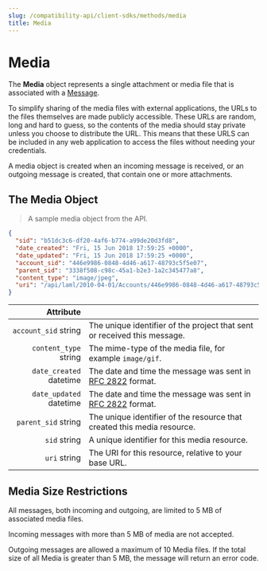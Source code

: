 ```yaml
---
slug: /compatibility-api/client-sdks/methods/media
title: Media
---
```


# Media

The **Media** object represents a single attachment or media file that is associated with a [Message](/messaging).

To simplify sharing of the media files with external applications, the URLs to the files themselves are made publicly accessible. These URLs are random, long and hard to guess, so the contents of the media should stay private unless you choose to distribute the URL. This means that these URLS can be included in any web application to access the files without needing your credentials.

A media object is created when an incoming message is received, or an outgoing message is created, that contain one or more attachments.

## The Media Object

> A sample media object from the API.

```json
{
  "sid": "b51dc3c6-df20-4af6-b774-a99de20d3fd8",
  "date_created": "Fri, 15 Jun 2018 17:59:25 +0000",
  "date_updated": "Fri, 15 Jun 2018 17:59:25 +0000",
  "account_sid": "446e9986-0848-4d46-a617-48793c5f5e07",
  "parent_sid": "3338f508-c98c-45a1-b2e3-1a2c345477a8",
  "content_type": "image/jpeg",
  "uri": "/api/laml/2010-04-01/Accounts/446e9986-0848-4d46-a617-48793c5f5e07/Messages/3338f508-c98c-45a1-b2e3-1a2c345477a8/Media/b51dc3c6-df20-4af6-b774-a99de20d3fd8.json"
}
``` 

|                                                 Attribute |                                                                                                   |
| --------------------------------------------------------: |---------------------------------------------------------------------------------------------------|
|    `account_sid` <span class="optional-arg">string</span> | The unique identifier of the project that sent or received this message.                          |
|   `content_type` <span class="optional-arg">string</span> | The mime-type of the media file, for example `image/gif`.                                         |
| `date_created` <span class="optional-arg">datetime</span> | The date and time the message was sent in [RFC 2822](/rest/overview/data-formats#dates-and-times) format. |
| `date_updated` <span class="optional-arg">datetime</span> | The date and time the message was sent in [RFC 2822](/rest/overview/data-formats#dates-and-times) format. |
|     `parent_sid` <span class="optional-arg">string</span> | The unique identifier of the resource that created this media resource.                           |
|            `sid` <span class="optional-arg">string</span> | A unique identifier for this media resource.                                                      |
|            `uri` <span class="optional-arg">string</span> | The URI for this resource, relative to your base URL.                                             |

## Media Size Restrictions

All messages, both incoming and outgoing, are limited to 5 MB of associated media files.

Incoming messages with more than 5 MB of media are not accepted.

Outgoing messages are allowed a maximum of 10 Media files. 
If the total size of all Media is greater than 5 MB, the message will return an error code.
